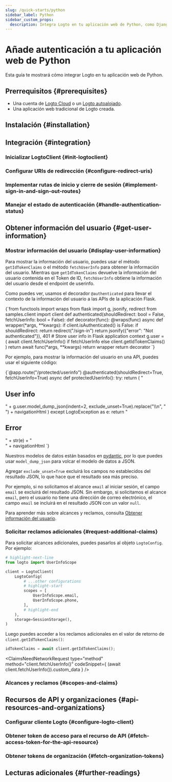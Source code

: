 ```yaml
---
slug: /quick-starts/python
sidebar_label: Python
sidebar_custom_props:
  description: Integra Logto en tu aplicación web de Python, como Django y Flask.
---
```





# Añade autenticación a tu aplicación web de Python

Esta guía te mostrará cómo integrar Logto en tu aplicación web de Python.

<PythonGuideTip />

## Prerrequisitos \{#prerequisites}

- Una cuenta de [Logto Cloud](https://cloud.logto.io) o un [Logto autoalojado](/introduction/set-up-logto-oss).
- Una aplicación web tradicional de Logto creada.

## Instalación \{#installation}

<Installation />

## Integración \{#integration}

### Inicializar LogtoClient \{#init-logtoclient}

<InitLogtoClient />

### Configurar URIs de redirección \{#configure-redirect-uris}

<SignInFlowSummary />

<AssumingUrl />

<WebConfigureRedirectUris />

### Implementar rutas de inicio y cierre de sesión \{#implement-sign-in-and-sign-out-routes}

<ImplementSignInAndSignOutRoutes />

### Manejar el estado de autenticación \{#handle-authentication-status}

<HandleAuthenticationStatus />

<Checkpoint />

## Obtener información del usuario \{#get-user-information}

### Mostrar información del usuario \{#display-user-information}

Para mostrar la información del usuario, puedes usar el método `getIdTokenClaims` o el método `fetchUserInfo` para obtener la información del usuario. Mientras que `getIdTokenClaims` devuelve la información del usuario contenida en el Token de ID, `fetchUserInfo` obtiene la información del usuario desde el endpoint de userinfo.

Como puedes ver, usamos el decorador `@authenticated` para llevar el contexto de la información del usuario a las APIs de la aplicación Flask.

<CodeBlock title="authenticated.py" language="python">
  {`from functools import wraps
from flask import g, jsonify, redirect
from samples.client import client
def authenticated(shouldRedirect: bool = False, fetchUserInfo: bool = False):
    def decorator(func):
        @wraps(func)
        async def wrapper(*args, **kwargs):
            if client.isAuthenticated() is False:
                if shouldRedirect:
                    return redirect("/sign-in")
                return jsonify({"error": "Not authenticated"}), 401
            # Store user info in Flask application context
            g.user = (
                await client.fetchUserInfo()
                if fetchUserInfo
                else client.getIdTokenClaims()
            )
            return await func(*args, **kwargs)
        return wrapper
    return decorator
`}
</CodeBlock>

Por ejemplo, para mostrar la información del usuario en una API, puedes usar el siguiente código:

<CodeBlock title="flask.py" language="python">
  {`@app.route("/protected/userinfo")
@authenticated(shouldRedirect=True, fetchUserInfo=True)
async def protectedUserinfo():
    try:
        return (
            "<h2>User info</h2>"
            + g.user.model_dump_json(indent=2, exclude_unset=True).replace("\\n", "<br>")
            + navigationHtml
        )
    except LogtoException as e:
        return "<h2>Error</h2>" + str(e) + "<br>" + navigationHtml
`}
</CodeBlock>

Nuestros modelos de datos están basados en [pydantic](https://docs.pydantic.dev/), por lo que puedes usar `model_dump_json` para volcar el modelo de datos a JSON.

Agregar `exclude_unset=True` excluirá los campos no establecidos del resultado JSON, lo que hace que el resultado sea más preciso.

Por ejemplo, si no solicitamos el alcance `email` al iniciar sesión, el campo `email` se excluirá del resultado JSON. Sin embargo, si solicitamos el alcance `email`, pero el usuario no tiene una dirección de correo electrónico, el campo `email` se incluirá en el resultado JSON con un valor `null`.

Para aprender más sobre alcances y reclamos, consulta [Obtener información del usuario](#get-user-information).

### Solicitar reclamos adicionales \{#request-additional-claims}

<FindUserInfoMissing method="client.getIdTokenClaims()" />

<ScopesAndClaimsIntroduction />

Para solicitar alcances adicionales, puedes pasarlos al objeto `LogtoConfig`. Por ejemplo:

```python title="client.py"
# highlight-next-line
from logto import UserInfoScope

client = LogtoClient(
    LogtoConfig(
        # ...other configurations
        # highlight-start
        scopes = [
            UserInfoScope.email,
            UserInfoScope.phone,
        ],
        # highlight-end
    ),
    storage=SessionStorage(),
)
```

Luego puedes acceder a los reclamos adicionales en el valor de retorno de `client.getIdTokenClaims()`:

```python
idTokenClaims = await client.getIdTokenClaims();
```

<ClaimsNeedNetworkRequest
  type="method"
  method="client.fetchUserInfo()"
  codeSnippet={
    <CodeBlock language="python" title="flask.py">
      (await client.fetchUserInfo()).custom_data
    </CodeBlock>
  }
/>

### Alcances y reclamos \{#scopes-and-claims}

<ScopesAndClaims />

## Recursos de API y organizaciones \{#api-resources-and-organizations}

<ApiResourcesDescription />

### Configurar cliente Logto \{#configure-logto-client}

<ConfigApiResources />

### Obtener token de acceso para el recurso de API \{#fetch-access-token-for-the-api-resource}

<FetchAccessTokenForApiResources />

### Obtener tokens de organización \{#fetch-organization-tokens}

<FetchOrganizationTokenForUser />

## Lecturas adicionales \{#further-readings}

<FurtherReadings />
